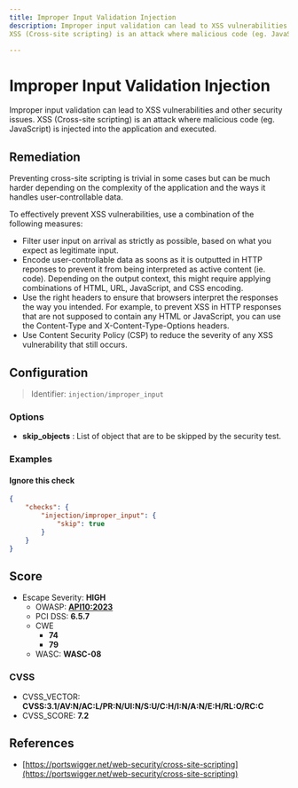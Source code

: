 ```yaml
---
title: Improper Input Validation Injection
description: Improper input validation can lead to XSS vulnerabilities and other security issues.
XSS (Cross-site scripting) is an attack where malicious code (eg. JavaScript) is injected into the application and executed.

---
```


# Improper Input Validation Injection

Improper input validation can lead to XSS vulnerabilities and other security issues.
XSS (Cross-site scripting) is an attack where malicious code (eg. JavaScript) is injected into the application and executed.


## Remediation

Preventing cross-site scripting is trivial in some cases but can be much harder depending on the complexity of the application and the ways it handles user-controllable data.

To effectively prevent XSS vulnerabilities, use a combination of the following measures:

- Filter user input on arrival as strictly as possible, based on what you expect as legitimate input.
- Encode user-controllable data as soons as it is outputted in HTTP reponses to prevent it from being interpreted as active content (ie. code). Depending on the output context, this might require applying combinations of HTML, URL, JavaScript, and CSS encoding.
- Use the right headers to ensure that browsers interpret the responses the way you intended. For example, to prevent XSS in HTTP responses that are not supposed to contain any HTML or JavaScript, you can use the Content-Type and X-Content-Type-Options headers.
- Use Content Security Policy (CSP) to reduce the severity of any XSS vulnerability that still occurs.




## Configuration

> Identifier: `injection/improper_input`

### Options

- **skip_objects** : List of object that are to be skipped by the security test.
  



### Examples



#### Ignore this check

```json
{
    "checks": {
        "injection/improper_input": {
            "skip": true
        }
    }
}
```




## Score

- Escape Severity: **<span className="high-severity">HIGH</span>**
  - OWASP: **[API10:2023](https://github.com/OWASP/API-Security/blob/master/editions/2023/en/0xaa-unsafe-consumption-of-apis.md)**
  - PCI DSS: **6.5.7**
  - CWE
    - **74**
    - **79**
  - WASC: **WASC-08**
  
  

### CVSS

- CVSS_VECTOR: **CVSS:3.1/AV:N/AC:L/PR:N/UI:N/S:U/C:H/I:N/A:N/E:H/RL:O/RC:C**
- CVSS_SCORE: **7.2**

## References

- [https://portswigger.net/web-security/cross-site-scripting](https://portswigger.net/web-security/cross-site-scripting)
  